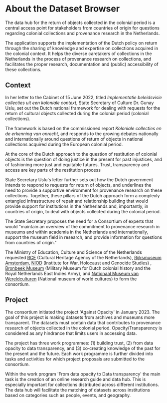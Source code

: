 # About the Dataset Browser

The data hub for the return of objects collected in the colonial period is a central access point for stakeholders from countries of origin for questions regarding colonial collections and provenance research in the Netherlands.

The application supports the implementation of the Dutch policy on return through the sharing of knowledge and expertise on collections acquired in the colonial context. It helps the diverse caretakers of collections in the Netherlands in the process of provenance research on collections, and facilitates the proper research, documentation and (public) accessibility of these collections.

## Context

In her letter to the Cabinet of 15 June 2022, titled _Implementatie beleidsvisie collecties uit een koloniale context_, State Secretary of Culture Dr. Gunay Uslu, set out the Dutch national framework for dealing with requests for the return of cultural objects collected during the colonial period (colonial collections).

The framework is based on the commissioned report _Koloniale collecties en de erkenning van onrecht_, and responds to the growing debates nationally and internationally around questions of return of objects in national collections acquired during the European colonial period.

At the core of the Dutch approach to the question of restitution of colonial objects is the question of doing justice in the present for past injustices, and of fashioning more just and equitable futures. Trust, transparency and access are key parts of the restitution process

State Secretary Uslu's letter further sets out how the Dutch government intends to respond to requests for return of objects, and underlines the need to provide a supportive environment for provenance research on these collections. Together, these pillars of the Dutch approach form a complexly entangled infrastructure of repair and relationship building that would provide support for institutions in the Netherlands and, importantly, in countries of origin, to deal with objects collected during the colonial period.

The State Secretary proposes the need for a Consortium of experts that would "maintain an overview of the commitment to provenance research in museums and within academia in the Netherlands and internationally, support the museum field in research, and provide information for questions from countries of origin."

The Ministry of Education, Culture and Science of the Netherlands requested [RCE](https://www.cultureelerfgoed.nl/) (Cultural Heritage Agency of the Netherlands), [Rijksmuseum Amsterdam](https://www.rijksmuseum.nl/en), [NIOD](https://www.niod.nl/en) (Institute for War, Holocaust and Genocide Studies) , [Bronbeek Museum](https://english.defensie.nl/topics/bronbeek/bronbeek-museum) (Military Museum for Dutch colonial history and the Royal Netherlands East Indies Army), and [Nationaal Museum van Wereldculturen](https://www.tropenmuseum.nl/en/about-tropenmuseum/mission-0) (National museum of world cultures) to form the consortium.

## Project

The consortium initiated the project 'Against Opacity' in January 2023. The goal of this project is making datasets from archives and museums more transparent. The datasets must contain data that contributes to provenance research of objects collected in the colonial period. Opacity/Transparency is considered as any hindrance that limits users in accessing data.

The project has three work programmes: (1) building trust, (2) from data opacity to data transparency, and (3) co‐creating knowledge of the past for the present and the future. Each work programme is further divided into tasks and activities for which project proposals are submitted to the consortium.

Within the work program 'From data opacity to Data transparency' the main task is the creation of an online research guide and data hub. This is especially important for collections distributed across different institutions. The data hub will facilitate the matching of datasets across institutions based on categories such as people, events, and geography.